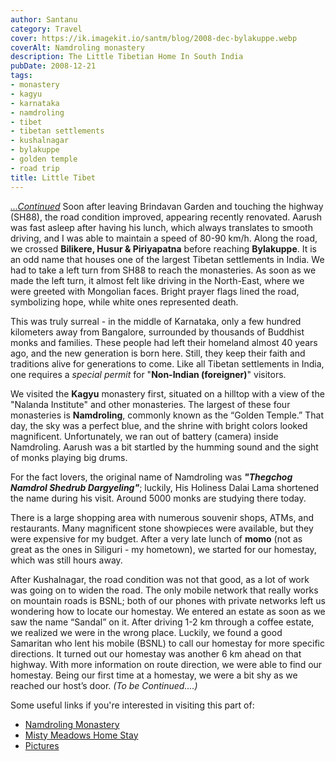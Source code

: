 ```yaml
---
author: Santanu
category: Travel
cover: https://ik.imagekit.io/santm/blog/2008-dec-bylakuppe.webp
coverAlt: Namdroling monastery
description: The Little Tibetian Home In South India
pubDate: 2008-12-21
tags:
- monastery
- kagyu
- karnataka
- namdroling
- tibet
- tibetan settlements
- kushalnagar
- bylakuppe
- golden temple
- road trip
title: Little Tibet
---
```


*[...Continued](/blog/2008-12-20-road-trip-to-mysore)* Soon after leaving Brindavan Garden and touching the highway (SH88), the road condition improved, appearing recently renovated. Aarush was fast asleep after having his lunch, which always translates to smooth driving, and I was able to maintain a speed of 80-90 km/h. Along the road, we crossed **Bilikere, Husur & Piriyapatna** before reaching **Bylakuppe**. It is an odd name that houses one of the largest Tibetan settlements in India. We had to take a left turn from SH88 to reach the monasteries. As soon as we made the left turn, it almost felt like driving in the North-East, where we were greeted with Mongolian faces. Bright prayer flags lined the road, symbolizing hope, while white ones represented death.

This was truly surreal - in the middle of Karnataka, only a few hundred kilometers away from Bangalore, surrounded by thousands of Buddhist monks and families. These people had left their homeland almost 40 years ago, and the new generation is born here. Still, they keep their faith and traditions alive for generations to come. Like all Tibetan settlements in India, one requires a *special permit* for "**Non-Indian (foreigner)**" visitors.

We visited the **Kagyu** monastery first, situated on a hilltop with a view of the "Nalanda Institute" and other monasteries. The largest of these four monasteries is **Namdroling**, commonly known as the “Golden Temple.” That day, the sky was a perfect blue, and the shrine with bright colors looked magnificent. Unfortunately, we ran out of battery (camera) inside Namdroling. Aarush was a bit startled by the humming sound and the sight of monks playing big drums.

For the fact lovers, the original name of Namdroling was ***"Thegchog Namdrol Shedrub Dargyeling"***; luckily, His Holiness Dalai Lama shortened the name during his visit. Around 5000 monks are studying there today.

There is a large shopping area with numerous souvenir shops, ATMs, and restaurants. Many magnificent stone showpieces were available, but they were expensive for my budget. After a very late lunch of **momo** (not as great as the ones in Siliguri - my hometown), we started for our homestay, which was still hours away.

After Kushalnagar, the road condition was not that good, as a lot of work was going on to widen the road. The only mobile network that really works on mountain roads is BSNL; both of our phones with private networks left us wondering how to locate our homestay. We entered an estate as soon as we saw the name “Sandal” on it. After driving 1-2 km through a coffee estate, we realized we were in the wrong place. Luckily, we found a good Samaritan who lent his mobile (BSNL) to call our homestay for more specific directions. It turned out our homestay was another 6 km ahead on that highway. With more information on route direction, we were able to find our homestay. Being our first time at a homestay, we were a bit shy as we reached our host’s door. *(To be Continued....)*

Some useful links if you're interested in visiting this part of:

- [Namdroling Monastery](http://www.namdroling.org/)
- [Misty Meadows Home Stay](http://www.homestaykodagu.com/home_stay/misty_meadows.htm)
- [Pictures](https://www.flickr.com/photos/santm/albums/72157638402686135)